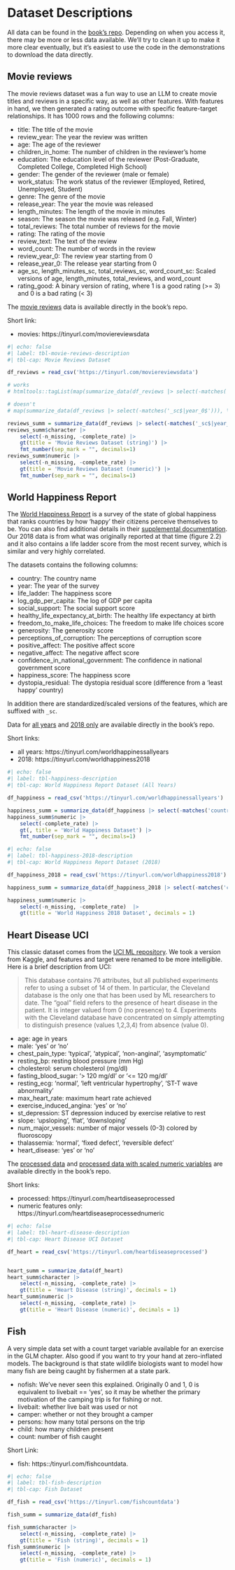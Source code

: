 # Dataset Descriptions {#sec-data-descript}

All data can be found in the [book's repo](github.com/m-clark/book-of-models/data). Depending on when you access it, there may be more or less data available.  We'll try to clean it up to make it more clear eventually, but it's easiest to use the code in the demonstrations to download the data directly.


## Movie reviews {#sec-dd-movie-reviews}

The movie reviews dataset was a fun way to use an LLM to create movie titles and reviews in a specific way, as well as other features. With features in hand, we then generated a rating outcome with specific feature-target relationships. It has 1000 rows and the following columns:

- title: The title of the movie
- review_year: The year the review was written
- age: The age of the reviewer
- children_in_home: The number of children in the reviewer's home
- education: The education level of the reviewer (Post-Graduate, Completed College, Completed High School)
- gender: The gender of the reviewer (male or female)
- work_status: The work status of the reviewer (Employed, Retired, Unemployed, Student)
- genre: The genre of the movie
- release_year: The year the movie was released
- length_minutes: The length of the movie in minutes
- season: The season the movie was released (e.g. Fall, Winter)
- total_reviews: The total number of reviews for the movie
- rating: The rating of the movie
- review_text: The text of the review
- word_count: The number of words in the review
- review_year_0: The review year starting from 0
- release_year_0: The release year starting from 0
- age_sc, length_minutes_sc, total_reviews_sc, word_count_sc: Scaled versions of age, length_minutes, total_reviews, and word_count
- rating_good: A binary version of rating, where 1 is a good rating (>= 3) and 0 is a bad rating (< 3)

The [movie reviews](https://raw.githubusercontent.com/m-clark/book-of-models/main/data/movie_reviews.csv) data is available directly in the book's repo.

Short link:

- movies: https://tinyurl.com/moviereviewsdata

\footnotesize

```r
#| echo: false
#| label: tbl-movie-reviews-description
#| tbl-cap: Movie Reviews Dataset

df_reviews = read_csv('https://tinyurl.com/moviereviewsdata')

# works
# htmltools::tagList(map(summarize_data(df_reviews |> select(-matches('_sc$|year_0$'))), \(x) gt(x)))

# doesn't
# map(summarize_data(df_reviews |> select(-matches('_sc$|year_0$'))), \(x) print(gt(x)))

reviews_summ = summarize_data(df_reviews |> select(-matches('_sc$|year_0$')))
reviews_summ$character |> 
    select(-n_missing, -complete_rate) |> 
    gt(title = 'Movie Reviews Dataset (string)') |> 
    fmt_number(sep_mark = "", decimals=1)
reviews_summ$numeric |> 
    select(-n_missing, -complete_rate) |> 
    gt(title = 'Movie Reviews Dataset (numeric)') |> 
    fmt_number(sep_mark = "", decimals=1)
```
\normalsize


## World Happiness Report {#sec-dd-world-happiness-report}

The [World Happiness Report](https://worldhappiness.report/) is a survey of the state of global happiness that ranks countries by how 'happy' their citizens perceive themselves to be.  You can also find additional details in their [supplemental documentation](https://happiness-report.s3.amazonaws.com/2024/Ch2+Appendix.pdf).  Our 2018 data is from what was originally reported at that time (figure 2.2) and it also contains a life ladder score from the most recent survey, which is similar and very highly correlated.  

The datasets contains the following columns:

- country: The country name
- year: The year of the survey
- life_ladder: The happiness score
- log_gdp_per_capita: The log of GDP per capita
- social_support: The social support score
- healthy_life_expectancy_at_birth: The healthy life expectancy at birth
- freedom_to_make_life_choices: The freedom to make life choices score
- generosity: The generosity score
- perceptions_of_corruption: The perceptions of corruption score
- positive_affect: The positive affect score
- negative_affect: The negative affect score
- confidence_in_national_government: The confidence in national government score
- happiness_score: The happiness score
- dystopia_residual: The dystopia residual score (difference from a 'least happy' country)

In addition there are standardized/scaled versions of the features, which are suffixed with `_sc`.

Data for [all years](https://raw.githubusercontent.com/m-clark/book-of-models/main/data/world_happiness_all_years.csv) and [2018 only](https://raw.githubusercontent.com/m-clark/book-of-models/main/data/world_happiness_2018.csv) are available directly in the book's repo.

Short links:

- all years: https://tinyurl.com/worldhappinessallyears
- 2018: https://tinyurl.com/worldhappiness2018

\footnotesize
```r
#| echo: false
#| label: tbl-happiness-description
#| tbl-cap: World Happiness Report Dataset (All Years)

df_happiness = read_csv('https://tinyurl.com/worldhappinessallyears')

happiness_summ = summarize_data(df_happiness |> select(-matches('country|cntry|_sc$')))
happiness_summ$numeric |> 
    select(-complete_rate) |>
    gt(, title = 'World Happiness Dataset') |> 
    fmt_number(sep_mark = "", decimals=1)
```

```r
#| echo: false
#| label: tbl-happiness-2018-description
#| tbl-cap: World Happiness Report Dataset (2018)

df_happiness_2018 = read_csv('https://tinyurl.com/worldhappiness2018')

happiness_summ = summarize_data(df_happiness_2018 |> select(-matches('country|cntry|_sc$|year')))

happiness_summ$numeric |> 
    select(-n_missing, -complete_rate)  |> 
    gt(title = 'World Happiness 2018 Dataset', decimals = 1)
```

\normalsize



## Heart Disease UCI {#sec-dd-heart-disease-uci}

This classic dataset comes from the [UCI ML repository](https://archive.ics.uci.edu/dataset/45/heart+disease). We took a version from Kaggle, and features and target were renamed to be more intelligible. Here is a brief description from UCI:

>This database contains 76 attributes, but all published experiments refer to using a subset of 14 of them.  In particular, the Cleveland database is the only one that has been used by ML researchers to date.  The "goal" field refers to the presence of heart disease in the patient.  It is integer valued from 0 (no presence) to 4. Experiments with the Cleveland database have concentrated on simply attempting to distinguish presence (values 1,2,3,4) from absence (value 0).

- age: age in years
- male: 'yes' or 'no'
- chest_pain_type: 'typical', 'atypical', 'non-anginal', 'asymptomatic'
- resting_bp: resting blood pressure (mm Hg)
- cholesterol: serum cholesterol (mg/dl)
- fasting_blood_sugar: '> 120 mg/dl' or '<= 120 mg/dl'
- resting_ecg: 'normal', 'left ventricular hypertrophy', 'ST-T wave abnormality'
- max_heart_rate: maximum heart rate achieved
- exercise_induced_angina: 'yes' or 'no'
- st_depression: ST depression induced by exercise relative to rest
- slope: 'upsloping', 'flat', 'downsloping'
- num_major_vessels: number of major vessels (0-3) colored by fluoroscopy
- thalassemia: 'normal', 'fixed defect', 'reversible defect'
- heart_disease: 'yes' or 'no'

The [processed data](https://raw.githubusercontent.com/m-clark/book-of-models/main/data/heart_disease_processed.csv) and [processed data with scaled numeric variables](https://raw.githubusercontent.com/m-clark/book-of-models/main/data/heart_disease_processed_numeric_sc.csv) are available directly in the book's repo.


Short links:

- processed: https://tinyurl.com/heartdiseaseprocessed
- numeric features only: https://tinyurl.com/heartdiseaseprocessednumeric

\footnotesize
```r
#| echo: false
#| label: tbl-heart-disease-description
#| tbl-cap: Heart Disease UCI Dataset

df_heart = read_csv('https://tinyurl.com/heartdiseaseprocessed')


heart_summ = summarize_data(df_heart)
heart_summ$character |> 
    select(-n_missing, -complete_rate) |>
    gt(title = 'Heart Disease (string)', decimals = 1)
heart_summ$numeric |> 
    select(-n_missing, -complete_rate) |>
    gt(title = 'Heart Disease (numeric)', decimals = 1)
```

\normalsize



## Fish {#sec-dd-fish}

A very simple data set with a count target variable available for an exercise in the GLM chapter.  Also good if you want to try your hand at zero-inflated models. The background is that state wildlife biologists want to model how many fish are being caught by fishermen at a state park.

- nofish: We've never seen this explained. Originally 0 and 1, 0 is equivalent to livebait == 'yes', so it may be whether the primary motivation of the camping trip is for fishing or not.
- livebait: whether live bait was used or not
- camper: whether or not they brought a camper
- persons: how many total persons on the trip
- child: how many children present
- count: number of fish caught

Short Link:

- fish: https::/tinyurl.com/fishcountdata.

\footnotesize
```r
#| echo: false
#| label: tbl-fish-description
#| tbl-cap: Fish Dataset

df_fish = read_csv('https://tinyurl.com/fishcountdata')

fish_summ = summarize_data(df_fish)

fish_summ$character |> 
    select(-n_missing, -complete_rate) |>
    gt(title = 'Fish (string)', decimals = 1)
fish_summ$numeric |> 
    select(-n_missing, -complete_rate) |>
    gt(title = 'Fish (numeric)', decimals = 1)
```

\normalsize

